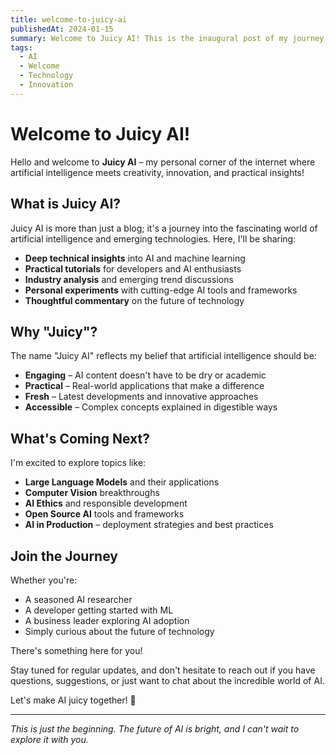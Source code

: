 ```yaml
---
title: welcome-to-juicy-ai
publishedAt: 2024-01-15
summary: Welcome to Juicy AI! This is the inaugural post of my journey into artificial intelligence, machine learning, and the incredible world of technology innovation.
tags:
  - AI
  - Welcome
  - Technology
  - Innovation
---
```


# Welcome to Juicy AI!

Hello and welcome to **Juicy AI** – my personal corner of the internet where artificial intelligence meets creativity, innovation, and practical insights!

## What is Juicy AI?

Juicy AI is more than just a blog; it's a journey into the fascinating world of artificial intelligence and emerging technologies. Here, I'll be sharing:

- **Deep technical insights** into AI and machine learning
- **Practical tutorials** for developers and AI enthusiasts  
- **Industry analysis** and emerging trend discussions
- **Personal experiments** with cutting-edge AI tools and frameworks
- **Thoughtful commentary** on the future of technology

## Why "Juicy"?

The name "Juicy AI" reflects my belief that artificial intelligence should be:

- **Engaging** – AI content doesn't have to be dry or academic
- **Practical** – Real-world applications that make a difference
- **Fresh** – Latest developments and innovative approaches
- **Accessible** – Complex concepts explained in digestible ways

## What's Coming Next?

I'm excited to explore topics like:

- **Large Language Models** and their applications
- **Computer Vision** breakthroughs
- **AI Ethics** and responsible development
- **Open Source AI** tools and frameworks
- **AI in Production** – deployment strategies and best practices

## Join the Journey

Whether you're:
- A seasoned AI researcher
- A developer getting started with ML
- A business leader exploring AI adoption
- Simply curious about the future of technology

There's something here for you!

Stay tuned for regular updates, and don't hesitate to reach out if you have questions, suggestions, or just want to chat about the incredible world of AI.

Let's make AI juicy together! 🚀

---

*This is just the beginning. The future of AI is bright, and I can't wait to explore it with you.*